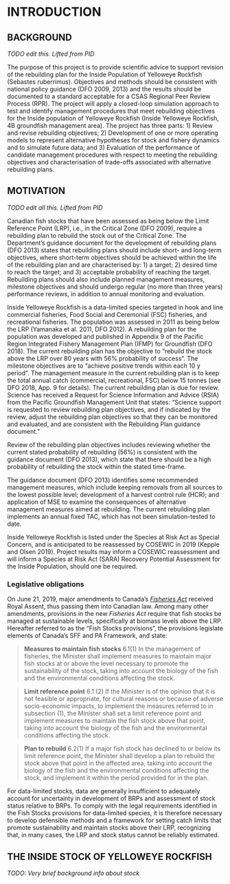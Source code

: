 # INTRODUCTION

## BACKGROUND

*TODO edit this. Lifted from PID*

The purpose of this project is to provide scientific advice to support revision of the rebuilding plan for the Inside Population of Yelloweye Rockfish (Sebastes ruberrimus). Objectives and methods should be consistent with national policy guidance (DFO 2009, 2013) and the results should be documented to a standard acceptable for a CSAS Regional Peer Review Process (RPR). The project will apply a closed-loop simulation approach to test and identify management procedures that meet rebuilding objectives for the Inside population of Yelloweye Rockfish (Inside Yelloweye Rockfish, 4B groundfish management area). The project has three parts: 1) Review and revise rebuilding objectives; 2)  Development of one or more operating models to represent alternative hypotheses for stock and fishery dynamics and to simulate future data; and 3) Evaluation of the performance of candidate management procedures with respect to meeting the rebuilding objectives and characterisation of trade-offs associated with alternative rebuilding plans.

## MOTIVATION

*TODO edit all this. Lifted from PID*

Canadian fish stocks that have been assessed as being below the Limit Reference Point (LRP), i.e., in the Critical Zone (DFO 2009), require a rebuilding plan to rebuild the stock out of the Critical Zone.  The Department's guidance document for the development of rebuilding plans (DFO 2013) states that rebuilding plans should include short- and long-term objectives, where short-term objectives should be achieved within the life of the rebuilding plan and are characterised by: 1) a target; 2) desired time to reach the target; and 3) acceptable probability of reaching the target. Rebuilding plans should also include planned management measures, milestone objectives and should undergo regular (no more than three years) performance reviews, in addition to annual monitoring and evaluation. 

Inside Yelloweye Rockfish is a data-limited species targeted in hook and line commercial fisheries, Food Social and Ceremonial (FSC) fisheries, and recreational fisheries. The population was assessed in 2011 as being below the LRP (Yamanaka et al. 2011, DFO 2012). A rebuilding plan for the population was developed and published in Appendix 9 of the Pacific Region Integrated Fishery Management Plan (IFMP) for Groundfish (DFO 2018). The current rebuilding plan has the objective to “rebuild the stock above the LRP over 80 years with 56% probability of success”. The milestone objectives are to “achieve positive trends within each 10 y period”. The management measure in the current rebuilding plan is to keep the total annual catch (commercial, recreational, FSC) below 15 tonnes (see DFO 2018, App. 9 for details).
The current rebuilding plan is due for review. Science has received a Request for Science Information and Advice (RSIA) from the Pacific Groundfish Management Unit that states:
“Science support is requested to review rebuilding plan objectives, and if indicated by the review, adjust the rebuilding plan objectives so that they can be monitored and evaluated, and  are consistent with the Rebuilding Plan guidance document.”

Review of the rebuilding plan objectives includes reviewing whether the current stated probability of rebuilding (56%) is consistent with the guidance document (DFO 2013), which state that there should be a high probability of rebuilding the stock within the stated time-frame.

The guidance document (DFO 2013) identifies some recommended management measures, which include keeping removals from all sources to the lowest possible level; development of a harvest control rule (HCR); and application of MSE to examine the consequences of alternative management measures aimed at rebuilding. The current rebuilding plan implements an annual fixed TAC, which has not been simulation-tested to date.

Inside Yelloweye Rockfish is listed under the Species at Risk Act as Special Concern, and is anticipated to be reassessed by COSEWIC in 2019 (Kepple and Olsen 2019). Project results may inform a COSEWIC reassessment and will inform a Species at Risk Act (SARA) Recovery Potential Assessment for the Inside Population, should one be required. 

### Legislative obligations

On June 21, 2019, major amendments to Canada's [*Fisheries Act*](https://laws-lois.justice.gc.ca/eng/acts/f-14/page-3.html#h-1175547) received Royal Assent, thus passing them into Canadian law. Among many other amendments, provisions in the new *Fisheries Act* require that fish stocks be managed at sustainable levels, specifically at biomass levels above the LRP. Hereafter referred to as the "Fish Stocks provisions", the provisions legislate elements of Canada's SFF and PA Framework, and state:

> **Measures to maintain fish stocks**
> 6.1(1) In the management of fisheries, the Minister shall implement measures to maintain major fish stocks at or above the level necessary to promote the sustainability of the stock, taking into account the biology of the fish and the environmental conditions affecting the stock.

> **Limit reference point**
> 6.1 (2) If the Minister is of the opinion that it is not feasible or appropriate, for cultural reasons or because of adverse socio-economic impacts, to implement the measures referred to in subsection (1), the Minister shall set a limit reference point and implement measures to maintain the fish stock above that point, taking into account the biology of the fish and the environmental conditions affecting the stock.

> **Plan to rebuild**
> 6.2(1) If a major fish stock has declined to or below its limit reference point, the Minister shall develop a plan to rebuild the stock above that point in the affected area, taking into account the biology of the fish and the environmental conditions affecting the stock, and implement it within the period provided for in the plan.

For data-limited stocks, data are generally insufficient to adequately account for uncertainty in development of BRPs and assessment of stock status relative to BRPs. To comply with the legal requirements identified in the Fish Stocks provisions for data-limited species, it is therefore necessary to develop defensible methods and a framework for setting catch limits that promote sustainability and maintain stocks above their LRP, recognizing that, in many cases, the LRP and stock status cannot be reliably estimated.

## THE INSIDE STOCK OF YELLOWEYE ROCKFISH

*TODO: Very brief background info about stock*
